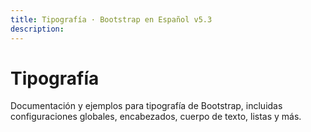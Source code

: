 ```yaml
---
title: Tipografía · Bootstrap en Español v5.3
description: 
---
```

# Tipografía

Documentación y ejemplos para tipografía de Bootstrap, incluidas configuraciones globales, encabezados, cuerpo de texto, listas y más.